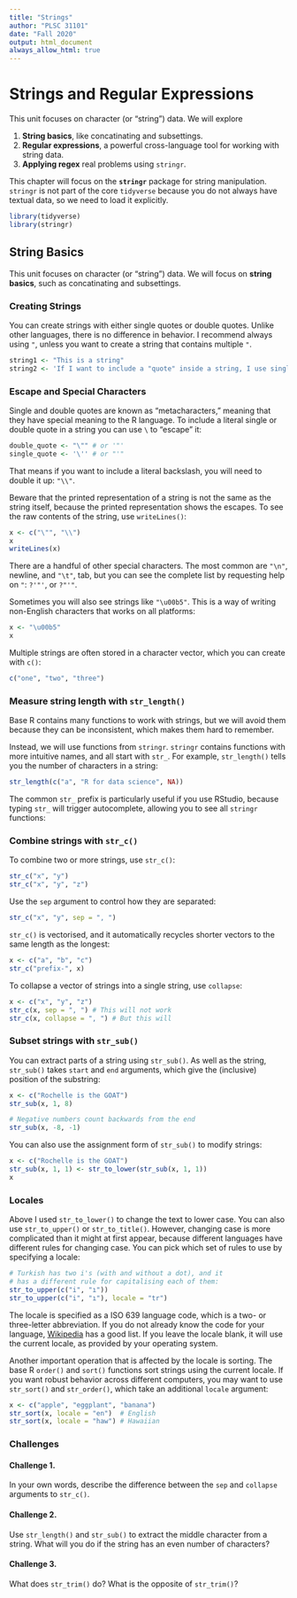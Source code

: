 ```yaml
---
title: "Strings"
author: "PLSC 31101"
date: "Fall 2020"
output: html_document
always_allow_html: true
---
```


# Strings and Regular Expressions

This unit focuses on character (or "string") data. We will explore

1. **String basics**, like concatinating and subsettings.
2. **Regular expressions**, a powerful cross-language tool for working with string data.
3. **Applying regex** real problems using `stringr`.

This chapter will focus on the __`stringr`__ package for string manipulation. `stringr` is not part of the core `tidyverse` because you do not always have textual data, so we need to load it explicitly.

```r
library(tidyverse)
library(stringr)
```

## String Basics

This unit focuses on character (or "string") data. We will focus on **string basics**, such as concatinating and subsettings.

### Creating Strings

You can create strings with either single quotes or double quotes. Unlike other languages, there is no difference in behavior. I recommend always using `"`, unless you want to create a string that contains multiple `"`.

```r
string1 <- "This is a string"
string2 <- 'If I want to include a "quote" inside a string, I use single quotes'
```

### Escape and Special Characters 

Single and double quotes are known as "metacharacters," meaning that they have special meaning to the R language. To include a literal single or double quote in a string you can use `\` to "escape" it:

```r
double_quote <- "\"" # or '"'
single_quote <- '\'' # or "'"
```

That means if you want to include a literal backslash, you will need to double it up: `"\\"`.

Beware that the printed representation of a string is not the same as the string itself, because the printed representation shows the escapes. To see the raw contents of the string, use `writeLines()`:

```r
x <- c("\"", "\\")
x
writeLines(x)
```

There are a handful of other special characters. The most common are `"\n"`, newline, and `"\t"`, tab, but you can see the complete list by requesting help on `"`: `?'"'`, or `?"'"`. 

Sometimes you will also see strings like `"\u00b5"`. This is a way of writing non-English characters that works on all platforms:

```r
x <- "\u00b5"
x
```

Multiple strings are often stored in a character vector, which you can create with `c()`:

```r
c("one", "two", "three")
```

### Measure string length with `str_length()`

Base R contains many functions to work with strings, but we will avoid them because they can be inconsistent, which makes them hard to remember. 

Instead, we will use functions from `stringr`. `stringr` contains functions with more intuitive names, and all start with `str_`. For example, `str_length()` tells you the number of characters in a string:

```r
str_length(c("a", "R for data science", NA))
```

The common `str_` prefix is particularly useful if you use RStudio, because typing `str_` will trigger autocomplete, allowing you to see all `stringr` functions:

### Combine strings with `str_c()`

To combine two or more strings, use `str_c()`:

```r
str_c("x", "y")
str_c("x", "y", "z")
```

Use the `sep` argument to control how they are separated:

```r
str_c("x", "y", sep = ", ")
```

`str_c()` is vectorised, and it automatically recycles shorter vectors to the same length as the longest:

```r
x <- c("a", "b", "c")
str_c("prefix-", x)
```

To collapse a vector of strings into a single string, use `collapse`:

```r
x <- c("x", "y", "z")
str_c(x, sep = ", ") # This will not work
str_c(x, collapse = ", ") # But this will
```

### Subset strings with `str_sub()`

You can extract parts of a string using `str_sub()`. As well as the string, `str_sub()` takes `start` and `end` arguments, which give the (inclusive) position of the substring:

```r
x <- c("Rochelle is the GOAT")
str_sub(x, 1, 8)

# Negative numbers count backwards from the end
str_sub(x, -8, -1)
```

You can also use the assignment form of `str_sub()` to modify strings:

```r
x <- c("Rochelle is the GOAT")
str_sub(x, 1, 1) <- str_to_lower(str_sub(x, 1, 1))
x
```

### Locales

Above I used `str_to_lower()` to change the text to lower case. You can also use `str_to_upper()` or `str_to_title()`. However, changing case is more complicated than it might at first appear, because different languages have different rules for changing case. You can pick which set of rules to use by specifying a locale:

```r
# Turkish has two i's (with and without a dot), and it
# has a different rule for capitalising each of them:
str_to_upper(c("i", "ı"))
str_to_upper(c("i", "ı"), locale = "tr")
```

The locale is specified as a ISO 639 language code, which is a two- or three-letter abbreviation. If you do not already know the code for your language, [Wikipedia](https://en.wikipedia.org/wiki/List_of_ISO_639-1_codes) has a good list. If you leave the locale blank, it will use the current locale, as provided by your operating system.

Another important operation that is affected by the locale is sorting. The base R `order()` and `sort()` functions sort strings using the current locale. If you want robust behavior across different computers, you may want to use `str_sort()` and `str_order()`, which take an additional `locale` argument:

```r
x <- c("apple", "eggplant", "banana")
str_sort(x, locale = "en")  # English
str_sort(x, locale = "haw") # Hawaiian
```

### Challenges

#### Challenge 1. {-}

In your own words, describe the difference between the `sep` and `collapse` arguments to `str_c()`.

#### Challenge 2. {-}

Use `str_length()` and `str_sub()` to extract the middle character from 
    a string. What will you do if the string has an even number of characters?

#### Challenge 3. {-}

What does `str_trim()` do? What is the opposite of `str_trim()`?



